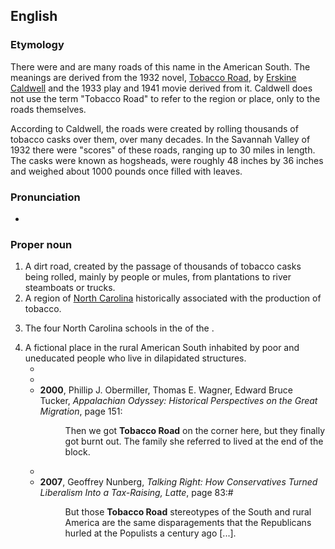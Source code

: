 ==English==

===Etymology===
There were and are many roads of this name in the American South. The meanings are derived from the 1932 novel, [[w:Tobacco Road (novel)|Tobacco Road]], by [[w:Erskine Caldwell|Erskine Caldwell]] and the 1933 play and 1941 movie derived from it. Caldwell does not use the term "Tobacco Road" to refer to the region or place, only to the roads themselves.

According to Caldwell, the roads were created by rolling thousands of tobacco casks over them, over many decades. In the Savannah Valley of 1932 there were "scores" of these roads, ranging up to 30 miles in length. The casks were known as hogsheads, were roughly 48 inches by 36 inches and weighed about 1000 pounds once filled with leaves.

===Pronunciation===
* {{audio|en|En-au-Tobacco Road.ogg|Audio (AU)}}

===Proper noun===
{{en-proper noun|head=[[tobacco|Tobacco]] [[road|Road]]}}

# A dirt road, created by the passage of thousands of tobacco casks being rolled, mainly by people or mules, from plantations to river steamboats or trucks.
# A region of [[North Carolina]] historically associated with the production of tobacco.
# {{lb|en|sports|slang}} The four North Carolina schools in the {{w|Atlantic Coast Conference}} of the {{w|National Collegiate Athletic Association}}.
# A fictional place in the rural American South inhabited by poor and uneducated people who live in dilapidated structures.
#* {{quote-text|en|year=2004|author=Richard J. Lazarus|title=The Making of Environmental Law|page=169|passage=If you have traveled in the remote parts of the Deep South, I am sure you have seen the architecture of '''Tobacco Road''' - shacks built of whatever materials were available at the time, often by a series of owners. Maybe the roof is corrugated tin, but one wall is made from a billboard and the doorstep is a cinder block.}}
#* {{quote-text|en|year=2004|author=Mike Echols|title=I Know My First Name Is Steven|page=124|passage=All in all, the scene was one of an ethereal '''Tobacco Road''' West.}}
#* '''2000''', Phillip J. Obermiller, Thomas E. Wagner, Edward Bruce Tucker, ''Appalachian Odyssey: Historical Perspectives on the Great Migration'', page 151:
#*: Then we got '''Tobacco Road''' on the corner here, but they finally got burnt out. The family she referred to lived at the end of the block.
#* {{quote-text|en|year=2006|author=Lee Server|title=Ava Gardner: Love Is Nothing|page=43|passage=The next time he saw her it was her picture in the newspaper, with the story all about the '''Tobacco Road''' girl who had made good.}}
#* '''2007''', Geoffrey Nunberg, ''Talking Right: How Conservatives Turned Liberalism Into a Tax-Raising, Latte '', page 83:#
#*: But those '''Tobacco Road''' stereotypes of the South and rural America are the same disparagements that the Republicans hurled at the Populists a century ago [...].